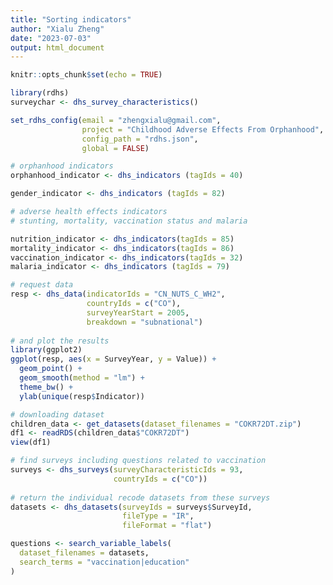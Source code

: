 ```yaml
---
title: "Sorting indicators"
author: "Xialu Zheng"
date: "2023-07-03"
output: html_document
---
```


```r
knitr::opts_chunk$set(echo = TRUE)
```

```r
library(rdhs)
surveychar <- dhs_survey_characteristics()

set_rdhs_config(email = "zhengxialu@gmail.com",
                project = "Childhood Adverse Effects From Orphanhood",
                config_path = "rdhs.json",
                global = FALSE)
```

```r
# orphanhood indicators
orphanhood_indicator <- dhs_indicators (tagIds = 40)

gender_indicator <- dhs_indicators (tagIds = 82)
```

```r
# adverse health effects indicators
# stunting, mortality, vaccination status and malaria

nutrition_indicator <- dhs_indicators(tagIds = 85)
mortality_indicator <- dhs_indicators(tagIds = 86)
vaccination_indicator <- dhs_indicators(tagIds = 32)
malaria_indicator <- dhs_indicators (tagIds = 79)
```

```r
# request data                
resp <- dhs_data(indicatorIds = "CN_NUTS_C_WH2",    
                 countryIds = c("CO"),
                 surveyYearStart = 2005,            
                 breakdown = "subnational")         
                                                    
# and plot the results                              
library(ggplot2)                                    
ggplot(resp, aes(x = SurveyYear, y = Value)) +      
  geom_point() +                                    
  geom_smooth(method = "lm") +                      
  theme_bw() +                                      
  ylab(unique(resp$Indicator)) 
```

```r
# downloading dataset
children_data <- get_datasets(dataset_filenames = "COKR72DT.zip")
df1 <- readRDS(children_data$"COKR72DT")
view(df1)
```

```r
# find surveys including questions related to vaccination
surveys <- dhs_surveys(surveyCharacteristicIds = 93,        
                       countryIds = c("CO")) 
                                                            
# return the individual recode datasets from these surveys  
datasets <- dhs_datasets(surveyIds = surveys$SurveyId,      
                         fileType = "IR",                   
                         fileFormat = "flat") 

questions <- search_variable_labels(                      
  dataset_filenames = datasets,                           
  search_terms = "vaccination|education"
) 
```